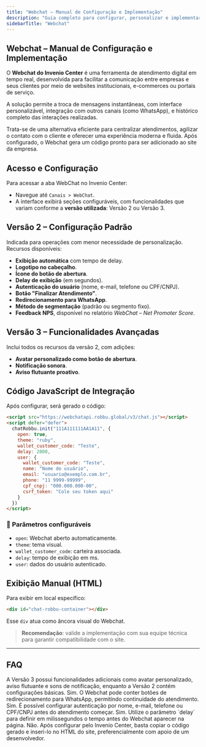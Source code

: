 ```yaml
---
title: "Webchat – Manual de Configuração e Implementação"
description: "Guia completo para configurar, personalizar e implementar o Webchat do Invenio Center em seu site."
sidebarTitle: "Webchat"
---
```


##  Webchat – Manual de Configuração e Implementação

O **Webchat do Invenio Center** é uma ferramenta de atendimento digital em tempo real, desenvolvida para facilitar a comunicação entre empresas e seus clientes por meio de websites institucionais, e-commerces ou portais de serviço.

A solução permite a troca de mensagens instantâneas, com interface personalizável, integração com outros canais (como WhatsApp), e histórico completo das interações realizadas.

Trata-se de uma alternativa eficiente para centralizar atendimentos, agilizar o contato com o cliente e oferecer uma experiência moderna e fluida. Após configurado, o Webchat gera um código pronto para ser adicionado ao site da empresa.

##  Acesso e Configuração

Para acessar a aba WebChat no Invenio Center:

- Navegue até `Canais > WebChat`.
- A interface exibirá seções configuráveis, com funcionalidades que variam conforme a **versão utilizada**: Versão 2 ou Versão 3.

##  Versão 2 – Configuração Padrão
Indicada para operações com menor necessidade de personalização. Recursos disponíveis:

- **Exibição automática** com tempo de delay.
- **Logotipo no cabeçalho**.
- **Ícone do botão de abertura**.
- **Delay de exibição** (em segundos).
- **Autenticação do usuário** (nome, e-mail, telefone ou CPF/CNPJ).
- **Botão "Finalizar Atendimento"**.
- **Redirecionamento para WhatsApp**.
- **Método de segmentação** (padrão ou segmento fixo).
- **Feedback NPS**, disponível no relatório *WebChat – Net Promoter Score*.

##  Versão 3 – Funcionalidades Avançadas
Inclui todos os recursos da versão 2, com adições:

- **Avatar personalizado como botão de abertura**.
- **Notificação sonora**.
- **Aviso flutuante proativo**.

##  Código JavaScript de Integração

Após configurar, será gerado o código:

```html
<script src="https://webchatapi.robbu.global/v3/chat.js"></script>
<script defer="defer">
  chatRobbu.init("111A111111AA1A11", {
    open: true,
    theme: "ruby",
    wallet_customer_code: "Teste",
    delay: 2000,
    user: {
      wallet_customer_code: "Teste",
      name: "Nome do usuário",
      email: "usuario@exemplo.com.br",
      phone: "11 9999-99999",
      cpf_cnpj: "000.000.000-00",
      csrf_token: "Cole seu token aqui"
    }
  })
</script>
```

### 🔧 Parâmetros configuráveis

- `open`: Webchat aberto automaticamente.
- `theme`: tema visual.
- `wallet_customer_code`: carteira associada.
- `delay`: tempo de exibição em ms.
- `user`: dados do usuário autenticado.

##  Exibição Manual (HTML)

Para exibir em local específico:

```html
<div id="chat-robbu-container"></div>
```

Esse `div` atua como âncora visual do Webchat.

>  **Recomendação**: valide a implementação com sua equipe técnica para garantir compatibilidade com o site.

---

##  FAQ

<AccordionGroup title="Dúvidas Frequentes">

<Accordion title="Qual a diferença entre a Versão 2 e a Versão 3 do Webchat?">
A Versão 3 possui funcionalidades adicionais como avatar personalizado, aviso flutuante e sons de notificação, enquanto a Versão 2 contém configurações básicas.
</Accordion>

<Accordion title="Posso integrar o Webchat com outros canais, como WhatsApp?">
Sim. O Webchat pode conter botões de redirecionamento para WhatsApp, permitindo continuidade do atendimento.
</Accordion>

<Accordion title="O Webchat pode solicitar dados do cliente antes do atendimento?">
Sim. É possível configurar autenticação por nome, e-mail, telefone ou CPF/CNPJ antes do atendimento começar.
</Accordion>

<Accordion title="Consigo controlar o tempo de exibição do Webchat?">
Sim. Utilize o parâmetro `delay` para definir em milissegundos o tempo antes do Webchat aparecer na página.
</Accordion>

<Accordion title="É necessário conhecimento técnico para implementar o Webchat?">
Não. Após configurar pelo Invenio Center, basta copiar o código gerado e inseri-lo no HTML do site, preferencialmente com apoio de um desenvolvedor.
</Accordion>

</AccordionGroup>


